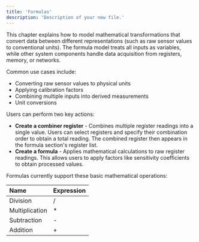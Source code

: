 ```yaml
---
title: 'Formulas'
description: 'Description of your new file.'
---
```


This chapter explains how to model mathematical transformations that convert data between different representations (such as raw sensor values to conventional units). The formula model treats all inputs as variables, while other system components handle data acquisition from registers, memory, or networks.

Common use cases include:

- Converting raw sensor values to physical units
- Applying calibration factors
- Combining multiple inputs into derived measurements
- Unit conversions

Users can perform two key actions:

- **Create a combiner register** - Combines multiple register readings into a single value. Users can select registers and specify their combination order to obtain a total reading. The combined register then appears in the formula section's register list.
- **Create a formula** - Applies mathematical calculations to raw register readings. This allows users to apply factors like sensitivity coefficients to obtain processed values.

Formulas currently support these basic mathematical operations:

| **Name** | **Expression** |
|:--- |:--- |
| Division  | / |
| Multiplication | * |
| Subtraction  | - |
| Addition | + |